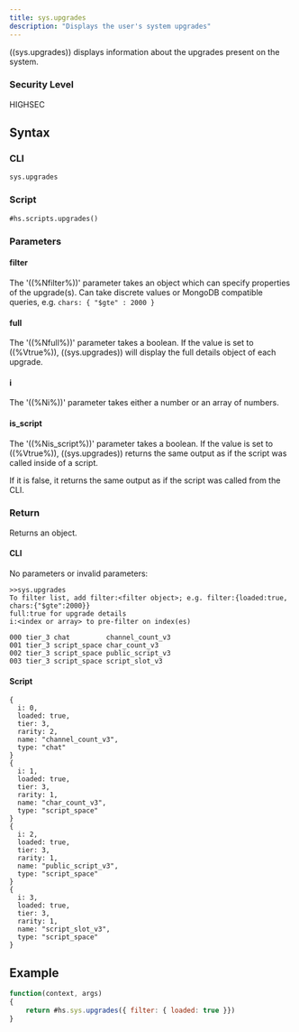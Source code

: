 ```yaml
---
title: sys.upgrades
description: "Displays the user's system upgrades"
---
```


((sys.upgrades)) displays information about the upgrades present on the system.

### Security Level

HIGHSEC

## Syntax

### CLI

```
sys.upgrades
```

### Script

```
#hs.scripts.upgrades()
```

### Parameters

#### filter

The '((%Nfilter%))' parameter takes an object which can specify properties of the upgrade(s). Can take discrete values or MongoDB compatible queries, e.g. `chars: { "$gte" : 2000 }`

#### full

The '((%Nfull%))' parameter takes a boolean. If the value is set to ((%Vtrue%)), ((sys.upgrades)) will display the full details object of each upgrade.

#### i

The '((%Ni%))' parameter takes either a number or an array of numbers.

#### is_script

The '((%Nis_script%))' parameter takes a boolean. If the value is set to ((%Vtrue%)), ((sys.upgrades)) returns the same output as if the script was called inside of a script.

If it is false, it returns the same output as if the script was called from the CLI.

### Return

Returns an object.

#### CLI

No parameters or invalid parameters:

```
>>sys.upgrades
To filter list, add filter:<filter object>; e.g. filter:{loaded:true, chars:{"$gte":2000}}
full:true for upgrade details
i:<index or array> to pre-filter on index(es)

000 tier_3 chat         channel_count_v3
001 tier_3 script_space char_count_v3
002 tier_3 script_space public_script_v3
003 tier_3 script_space script_slot_v3
```

#### Script

```
{
  i: 0,
  loaded: true,
  tier: 3,
  rarity: 2,
  name: "channel_count_v3",
  type: "chat"
}
{
  i: 1,
  loaded: true,
  tier: 3,
  rarity: 1,
  name: "char_count_v3",
  type: "script_space"
}
{
  i: 2,
  loaded: true,
  tier: 3,
  rarity: 1,
  name: "public_script_v3",
  type: "script_space"
}
{
  i: 3,
  loaded: true,
  tier: 3,
  rarity: 1,
  name: "script_slot_v3",
  type: "script_space"
}
```

## Example

```js
function(context, args)
{
	return #hs.sys.upgrades({ filter: { loaded: true }})
}
```

